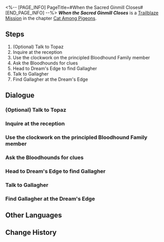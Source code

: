 <%-- [PAGE_INFO]
PageTitle=#When the Sacred Ginmill Closes#
[END_PAGE_INFO] --%>
{{Stub|Dialogue.}}
{{Mission Infobox
|id            = 1031201
|title         = 
|image         = <!--Mission When the Sacred Ginmill Closes.png-->
|type          = Trailblaze
|event_name    = 
|chapter       = Cat Among Pigeons
|requirements  = [[Trailblaze Mission]] ''[[Double Indemnity]]'' completed
|summary       = Just as the investigation came to a dead end, you fortuitously ran into Topaz at the hotel lobby and successfully stumbled upon another clue &mdash; Gallagher, the Bloodhound Family's security officer. He seemed to have plenty of intel and said he wished to talk at another location.
|characters    = ???; March 7th; Topaz; Trailblazer
|startLocation = [[Penacony]] - [[The Reverie (Reality)]]
|world         = Penacony
|area          = The Reverie (Reality)
|prev          = Double Indemnity
|next          = Heaven is a Place on Earth
|rewards       = Trailblaze EXP*600; Stellar Jade*80; Traveler's Guide*5; Refined Aether*5; Clock Credits*300; Hi, Dolly! (Disk)*1 { text = Hi, Dolly! }; Credit*80,000
}}
'''''When the Sacred Ginmill Closes''''' is a [[Trailblaze Mission]] in the chapter [[Cat Among Pigeons]].

==Steps==
# (Optional) Talk to Topaz
# Inquire at the reception
# Use the clockwork on the principled Bloodhound Family member
# Ask the Bloodhounds for clues
# Head to Dream's Edge to find Gallagher
# Talk to Gallagher
# Find Gallagher at the Dream's Edge

<!--
==Gameplay Notes==

--><!--
==Trial Character==

-->
==Dialogue==
{{Stub Dialogue}}
===(Optional) Talk to Topaz===
{{Mission Description|type=trailblaze|location=The Reverie (Reality)|Although the investigation is heading nowhere, you happen to bump into Topaz and the loyal Bloodhound members who follow her everywhere to keep a close eye on the IPC people. You have read enough detective novels to know that police officers usually have no value except supporting the detective and providing key clues. It's time for them to play their part!}}
{{Dialogue Start}}
:{{tx}}
{{Dialogue End}}

===Inquire at the reception===
{{Mission Description|type=trailblaze|location=The Reverie (Reality)|update|You two make it to hotel in reality to gather more information about the victims of the two homicides. Hopefully, the receptionist won't stick to their professional conduct and will drop all the right clues.}}
{{Dialogue Start}}
:{{tx}}
{{Dialogue End}}

===Use the clockwork on the principled Bloodhound Family member===
{{Mission Description|type=trailblaze|location=The Reverie (Reality)|update|You cross paths with the principled Bloodhound Family member once more. As he seems to remain a man of principles, you might need to resort to your old tricks to make him cooperate.}}
{{Dialogue Start}}
:{{tx}}
{{Dialogue End}}

===Ask the Bloodhounds for clues===
{{Mission Description|type=trailblaze|location=The Reverie (Reality)|update|Although the investigation is heading nowhere, you happen to bump into Topaz and the loyal Bloodhound members who follow her everywhere to keep a close eye on the IPC people. You have read enough detective novels to know that police officers usually have no value except supporting the detective and providing key clues. It's time for them to play their part!}}
{{Dialogue Start}}
:{{tx}}
{{Dialogue End}}

===Head to Dream's Edge to find Gallagher===
{{Mission Description|type=trailblaze|location=<!--to be added-->|update|You learn that Gallagher is currently at the Dream's Edge from some blabbing Bloodhound members. Coincidentally, you had an encounter with Gallagher before. You might be able to access the investigation scene set up by the Bloodhounds by showing your face to Gallagher and glean more information about the cases from him.}}
{{Dialogue Start}}
:{{tx}}
{{Dialogue End}}

===Talk to Gallagher===
{{Mission Description|type=trailblaze|location=Dream's Edge|update|Seems like there are no more Bloodhounds obstructing your way, or they are simply too focused on the investigation to notice you two.<br />Anyway, make use of this opportunity to talk to the Security Officer.}}
{{Dialogue Start}}
:{{tx}}
{{Dialogue End}}

===Find Gallagher at the Dream's Edge===
{{Mission Description|type=trailblaze|location=<!--to be added-->|update|You learn that Gallagher is currently at the Dream's Edge from some blabbing Bloodhound members. Coincidentally, you had an encounter with Gallagher before. You might be able to access the investigation scene set up by the Bloodhounds by showing your face to Gallagher and glean more information about the cases from him.}}
{{Dialogue Start}}
:{{tx}}
{{Dialogue End}}

==Other Languages==
{{Other Languages
|en   = When the Sacred Ginmill Closes
|zhs  = 酒店关门之后
|zht  = 飯店關門之後
|ja   = 聖なる酒場の哀歌
|ko   = 성스러운 바가 문을 닫을 때
|es   = Cuando el hotel cierra sus puertas
|fr   = Après la fermeture des portes de l'hôtel
|ru   = Когда закрывается отель
|th   = ยามเมื่อโรงแรมปิด
|vi   = Sau Khi Khách Sạn Đóng Cửa
|de   = Wenn das Hotel schließt
|id   = Setelah Hotel Tutup
|pt   = Quando o Hotel Fecha as Portas
}}

==Change History==
{{Change History|2.1}}
